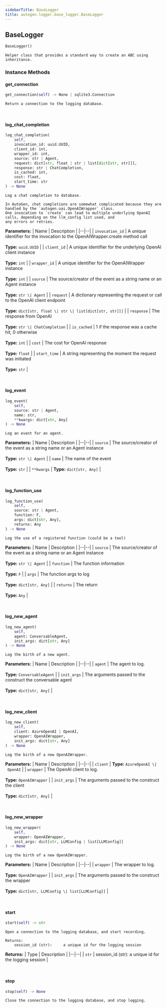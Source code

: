 ```yaml
---
sidebarTitle: BaseLogger
title: autogen.logger.base_logger.BaseLogger
---
```

<h2 id="autogen.logger.base_logger.BaseLogger" class="doc doc-heading">
    <code class="doc-symbol doc-symbol-heading doc-symbol-class"></code>
    <span class="doc doc-object-name doc-class-name">BaseLogger</span>
</h2>

```python
BaseLogger()
```

    Helper class that provides a standard way to create an ABC using
    inheritance.

### Instance Methods

<code class="doc-symbol doc-symbol-heading doc-symbol-method"></code>
#### get_connection

```python
get_connection(self) -> None | sqlite3.Connection
```

    Return a connection to the logging database.

<br />

<code class="doc-symbol doc-symbol-heading doc-symbol-method"></code>
#### log_chat_completion

```python
log_chat_completion(
    self,
    invocation_id: uuid.UUID,
    client_id: int,
    wrapper_id: int,
    source: str | Agent,
    request: dict[str, float | str | list[dict[str, str]]],
    response: str | ChatCompletion,
    is_cached: int,
    cost: float,
    start_time: str
) -> None
```

    Log a chat completion to database.
    
    In AutoGen, chat completions are somewhat complicated because they are handled by the `autogen.oai.OpenAIWrapper` class.
    One invocation to `create` can lead to multiple underlying OpenAI calls, depending on the llm_config list used, and
    any errors or retries.

<b>Parameters:</b>
| Name | Description |
|--|--|
| `invocation_id` | A unique identifier for the invocation to the OpenAIWrapper.create method call<br/><br/>**Type:** `uuid.UUID` |
| `client_id` | A unique identifier for the underlying OpenAI client instance<br/><br/>**Type:** `int` |
| `wrapper_id` | A unique identifier for the OpenAIWrapper instance<br/><br/>**Type:** `int` |
| `source` | The source/creator of the event as a string name or an Agent instance<br/><br/>**Type:** `str \| Agent` |
| `request` | A dictionary representing the request or call to the OpenAI client endpoint<br/><br/>**Type:** `dict[str, float \| str \| list[dict[str, str]]]` |
| `response` | The response from OpenAI<br/><br/>**Type:** `str \| ChatCompletion` |
| `is_cached` | 1 if the response was a cache hit, 0 otherwise<br/><br/>**Type:** `int` |
| `cost` | The cost for OpenAI response<br/><br/>**Type:** `float` |
| `start_time` | A string representing the moment the request was initiated<br/><br/>**Type:** `str` |

<br />

<code class="doc-symbol doc-symbol-heading doc-symbol-method"></code>
#### log_event

```python
log_event(
    self,
    source: str | Agent,
    name: str,
    **kwargs: dict[str, Any]
) -> None
```

    Log an event for an agent.

<b>Parameters:</b>
| Name | Description |
|--|--|
| `source` | The source/creator of the event as a string name or an Agent instance<br/><br/>**Type:** `str \| Agent` |
| `name` | The name of the event<br/><br/>**Type:** `str` |
| `**kwargs` | **Type:** `dict[str, Any]` |

<br />

<code class="doc-symbol doc-symbol-heading doc-symbol-method"></code>
#### log_function_use

```python
log_function_use(
    self,
    source: str | Agent,
    function: F,
    args: dict[str, Any],
    returns: Any
) -> None
```

    Log the use of a registered function (could be a tool)

<b>Parameters:</b>
| Name | Description |
|--|--|
| `source` | The source/creator of the event as a string name or an Agent instance<br/><br/>**Type:** `str \| Agent` |
| `function` | The function information<br/><br/>**Type:** `F` |
| `args` | The function args to log<br/><br/>**Type:** `dict[str, Any]` |
| `returns` | The return<br/><br/>**Type:** `Any` |

<br />

<code class="doc-symbol doc-symbol-heading doc-symbol-method"></code>
#### log_new_agent

```python
log_new_agent(
    self,
    agent: ConversableAgent,
    init_args: dict[str, Any]
) -> None
```

    Log the birth of a new agent.

<b>Parameters:</b>
| Name | Description |
|--|--|
| `agent` | The agent to log.<br/><br/>**Type:** `ConversableAgent` |
| `init_args` | The arguments passed to the construct the conversable agent<br/><br/>**Type:** `dict[str, Any]` |

<br />

<code class="doc-symbol doc-symbol-heading doc-symbol-method"></code>
#### log_new_client

```python
log_new_client(
    self,
    client: AzureOpenAI | OpenAI,
    wrapper: OpenAIWrapper,
    init_args: dict[str, Any]
) -> None
```

    Log the birth of a new OpenAIWrapper.

<b>Parameters:</b>
| Name | Description |
|--|--|
| `client` | **Type:** `AzureOpenAI \| OpenAI` |
| `wrapper` | The OpenAI client to log.<br/><br/>**Type:** `OpenAIWrapper` |
| `init_args` | The arguments passed to the construct the client<br/><br/>**Type:** `dict[str, Any]` |

<br />

<code class="doc-symbol doc-symbol-heading doc-symbol-method"></code>
#### log_new_wrapper

```python
log_new_wrapper(
    self,
    wrapper: OpenAIWrapper,
    init_args: dict[str, LLMConfig | list[LLMConfig]]
) -> None
```

    Log the birth of a new OpenAIWrapper.

<b>Parameters:</b>
| Name | Description |
|--|--|
| `wrapper` | The wrapper to log.<br/><br/>**Type:** `OpenAIWrapper` |
| `init_args` | The arguments passed to the construct the wrapper<br/><br/>**Type:** `dict[str, LLMConfig \| list[LLMConfig]]` |

<br />

<code class="doc-symbol doc-symbol-heading doc-symbol-method"></code>
#### start

```python
start(self) -> str
```

    Open a connection to the logging database, and start recording.
    
    Returns:
        session_id (str):     a unique id for the logging session

<b>Returns:</b>
| Type | Description |
|--|--|
| `str` | session_id (str): a unique id for the logging session |

<br />

<code class="doc-symbol doc-symbol-heading doc-symbol-method"></code>
#### stop

```python
stop(self) -> None
```

    Close the connection to the logging database, and stop logging.

<br />